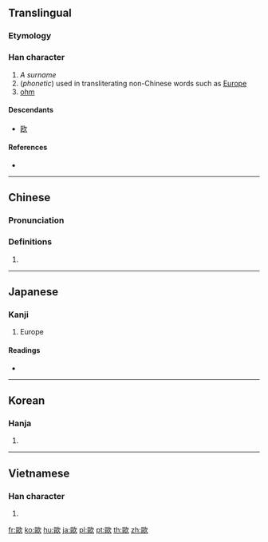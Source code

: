 {{also|欧}}
==Translingual==

===Etymology===
{{Han compound|區|欠|ls=psc|c1=p|c2=s}}

===Han character===
{{Han char|rn=76|rad=欠|as=11|sn=15|four=77782|canj=SRNO}}

# ''A surname''
# (''phonetic'') used in transliterating non-Chinese words such as [[Europe]]
# [[ohm]]

====Descendants====
* [[欧]]

====References====
* {{Han ref|kx=0571.270|dkj=16185|dj=0959.210|hdz=32149.120|uh=6B50|ud=27472|bh=BCDA|bd=48346}}

----

==Chinese==
{{zh-forms|s=欧}}

===Pronunciation===
{{zh-pron
|m=ōu|ma=
|c=au1,au2
|cat=
}}

===Definitions===
{{zh-hanzi}}

# {{rfdef|lang=zh}}

----

==Japanese==

===Kanji===
{{ja-kanji|grade=|rs=欠11|style=ky|shin=欧}}

# Europe

====Readings====
* {{ja-readings|on=[[おう]] (ō)|kun=[[はく]] (haku), [[うたう]] (utau)}}

----

==Korean==

===Hanja===
{{ko-hanja|hangeul=구|eumhun=|rv=gu|mr=ku|y=kwu}}

# {{defn|lang=ko|sort=欠11}}

----

==Vietnamese==

===Han character===
{{vi-hantu|[[âu]]|rs=欠11}}

# {{defn|lang=vi|sort=欠11}}

[[fr:歐]]
[[ko:歐]]
[[hu:歐]]
[[ja:歐]]
[[pl:歐]]
[[pt:歐]]
[[th:歐]]
[[zh:歐]]